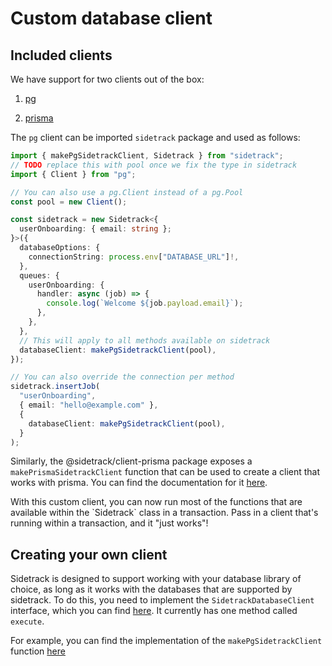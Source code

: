 
# Custom database client

## Included clients

We have support for two clients out of the box:

1. [pg](https://npmjs.com/package/pg)

2. [prisma](https://npmjs.com/package/prisma)

The `pg` client can be imported `sidetrack` package and used as follows:

```ts twoslash
import { makePgSidetrackClient, Sidetrack } from "sidetrack";
// TODO replace this with pool once we fix the type in sidetrack
import { Client } from "pg";

// You can also use a pg.Client instead of a pg.Pool
const pool = new Client();

const sidetrack = new Sidetrack<{
  userOnboarding: { email: string };
}>({
  databaseOptions: {
    connectionString: process.env["DATABASE_URL"]!,
  },
  queues: {
    userOnboarding: {
      handler: async (job) => {
        console.log(`Welcome ${job.payload.email}`);
      },
    },
  },
  // This will apply to all methods available on sidetrack
  databaseClient: makePgSidetrackClient(pool),
});

// You can also override the connection per method
sidetrack.insertJob(
  "userOnboarding",
  { email: "hello@example.com" },
  {
    databaseClient: makePgSidetrackClient(pool),
  }
);
```

Similarly, the @sidetrack/client-prisma package exposes a `makePrismaSidetrackClient` function that can be used to create a client that works with prisma. You can find the documentation for it [here](https://sidetracklabs.github.io/sidetrack/functions/_sidetrack_client_prisma.makePrismaSidetrackClient.html).

<Callout>
  With this custom client, you can now run most of the functions that are
  available within the `Sidetrack` class in a transaction. Pass in a client
  that's running within a transaction, and it "just works"!
</Callout>

## Creating your own client

Sidetrack is designed to support working with your database library of choice, as long as it works with the databases that are supported by sidetrack. To do this, you need to implement the `SidetrackDatabaseClient` interface, which you can find [here](https://sidetracklabs.github.io/sidetrack/interfaces/sidetrack.index.SidetrackDatabaseClient.html). It currently has one method called `execute`.

For example, you can find the implementation of the `makePgSidetrackClient` function [here](https://github.com/sidetracklabs/sidetrack/blob/main/packages/sidetrack/src/client.ts#L18)
